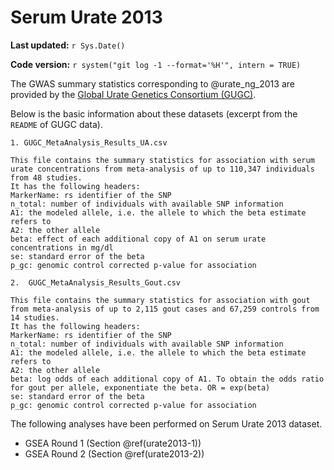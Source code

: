 # Serum Urate 2013 {#urate2013}

**Last updated:** `r Sys.Date()`

**Code version:** `r system("git log -1 --format='%H'", intern = TRUE)`

The GWAS summary statistics corresponding to @urate_ng_2013 are provided by the [Global Urate Genetics Consortium (GUGC)](http://metabolomics.helmholtz-muenchen.de/gugc/).

Below is the basic information about these datasets (excerpt from the `README` of GUGC data).

```
1. GUGC_MetaAnalysis_Results_UA.csv

This file contains the summary statistics for association with serum urate concentrations from meta-analysis of up to 110,347 individuals from 48 studies. 
It has the following headers:
MarkerName: rs identifier of the SNP
n_total: number of individuals with available SNP information
A1: the modeled allele, i.e. the allele to which the beta estimate refers to
A2: the other allele
beta: effect of each additional copy of A1 on serum urate concentrations in mg/dl
se: standard error of the beta
p_gc: genomic control corrected p-value for association

2.  GUGC_MetaAnalysis_Results_Gout.csv

This file contains the summary statistics for association with gout from meta-analysis of up to 2,115 gout cases and 67,259 controls from 14 studies. 
It has the following headers:
MarkerName: rs identifier of the SNP
n_total: number of individuals with available SNP information
A1: the modeled allele, i.e. the allele to which the beta estimate refers to
A2: the other allele
beta: log odds of each additional copy of A1. To obtain the odds ratio for gout per allele, exponentiate the beta. OR = exp(beta)
se: standard error of the beta
p_gc: genomic control corrected p-value for association
```

The following analyses have been performed on Serum Urate 2013 dataset.

- GSEA Round 1 (Section \@ref(urate2013-1))
- GSEA Round 2 (Section \@ref(urate2013-2))
